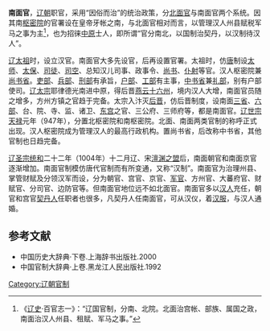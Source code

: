 '''南面官'''，[[辽朝|辽朝]]职官，采用“因俗而治”的统治政策，分[[北面官|北面官]]与南面官两个系统。因其南[[枢密院|枢密院]]的官署设在皇帝牙帐之南，与北面官相对而言，以管理汉人州县赋税军马之事为主<ref>《[[辽史|辽史]]·百官志一》：“辽国官制，分南、北院。北面治宫帐、部族、属国之政，南面治汉人州县、租赋、军马之事。”</ref>，也为招徕[[中原|中原]]士人，即所谓“官分南北，以国制治契丹，以汉制待汉人”。

[[辽太祖|辽太祖]]时，设立汉官。南面官大多先设官，后再设置官署。太祖时，仿[[唐|唐]]制设[[太师|太师]]、[[太保|太保]]、[[司徒|司徒]]、[[司空|司空]]、总知汉儿司事、政事令、[[尚书|尚书]]、[[仆射|仆射]]等官。汉人枢密院兼[[尚书省|尚书省]]。[[吏部|吏部]]、[[兵部|兵部]]、[[刑部|刑部]]有承旨，[[户部|户部]]、[[工部|工部]]有主事，[[中书省|中书省]]兼[[礼部|礼部]]，别有户部使司。[[辽太宗|辽太宗]]耶律德光南进中原，得后晋[[燕云十六州|燕云十六州]]，境内汉人大增，南面官员随之增多，方州方镇之官趋于完备。太宗入汴灭[[后晋|后晋]]，仿后晋制度，设南面[[三省|三省]]、[[六部|六部]]、台、院、寺、监、诸卫、[[东宫|东宫]]之官、三公府、三师府等，都是南面官。[[辽世宗|辽世宗]][[天禄|天禄]]元年（947年），分置北枢密院和南枢密院。北面、南面两类官制的称呼正式出现。汉人枢密院成为管理汉人的最高行政机构。置尚书省，后改称中书省，其他官制也日趋完备。

[[辽圣宗|辽圣宗]][[统和|统和]]二十二年（1004年）十二月辽、宋[[澶渊之盟|澶渊之盟]]后，南面朝官和南面京官逐渐增加。南面官制模仿唐代官制而有所变通，又称“汉制”。南面官为治理州县、掌管财赋及分领汉军而设，分为朝官、宫官、京官、[[军官|军官]]、方州官、大蕃府官、财赋官、分司官、边防官等。但南面官地位远不如北面官。南面官多以[[汉人|汉人]]充任，朝官和宫官[[契丹人|契丹人]]任职者也很多，凡契丹人任南面官，可从汉仪，着[[汉服|汉服]]，与汉人通婚。

== 参考文献 ==
*中国历史大辞典·下卷.上海辞书出版社.2000
*中国官制大辞典·上卷.黑龙江人民出版社.1992
{{DEFAULTSORT:N}}
[[Category:辽朝官制|Category:辽朝官制]]